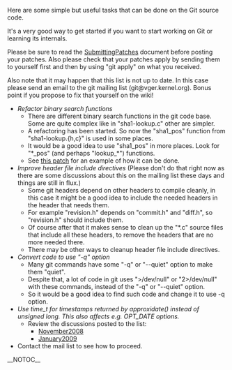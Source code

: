Here are some simple but useful tasks that can be done on the Git source code.

It's a very good way to get started if you want to start working on Git or learning its internals.

Please be sure to read the [http://git.kernel.org/?p=git/git.git;a=blob;f=Documentation/SubmittingPatches [[SubmittingPatches]]] document before posting your patches. Also please check that your patches apply by sending them to yourself first and then by using "git apply" on what you received.

Also note that it may happen that this list is not up to date. In this case please send an email to the git mailing list (git@vger.kernel.org). Bonus point if you propose to fix that yourself on the wiki!

* <i>Refactor binary search functions</i>
** There are different binary search functions in the git code base. Some are quite complex like in "sha1-lookup.c" other are simpler.
** A refactoring has been started. So now the "sha1_pos" function from "sha1-lookup.{h,c}" is used in some places.
** It would be a good idea to use "sha1_pos" in more places. Look for "*_pos" (and perhaps "lookup_*") functions.
** See [http://git.kernel.org/?p=git/git.git;a=commitdiff;h=4eb5b64631d281f3789b052efac53f4c1ec2c1b6 this patch] for an example of how it can be done.
* <i>Improve header file include directives</i> (Please don't do that right now as there are some discussions about this on the mailing list these days and things are still in flux.)
** Some git headers depend on other headers to compile cleanly, in this case it might be a good idea to include the needed headers in the header that needs them.
** For example "revision.h" depends on "commit.h" and "diff.h", so "revision.h" should include them.
** Of course after that it makes sense to clean up the "*.c" source files that include all these headers, to remove the headers that are no more needed there.
** There may be other ways to cleanup header file include directives. 
* <i>Convert code to use "-q" option</i>
** Many git commands have some "-q" or "--quiet" option to make them "quiet".
** Despite that, a lot of code in git uses ">/dev/null" or "2>/dev/null" with these commands, instead of the "-q" or "--quiet" option.
** So it would be a good idea to find such code and change it to use -q option.
* <i>Use time_t for timestamps returned by approxidate() instead of unsigned long. This also affects e.g. OPT_DATE options. </i>
** Review the discussions posted to the list:
*** [https://kerneltrap.org/mailarchive/git/2008/11/6/4014344 November2008]
*** [https://kerneltrap.org/mailarchive/git/2009/1/24/4804444 January2009]
* Contact the mail list to see how to proceed.

__NOTOC__